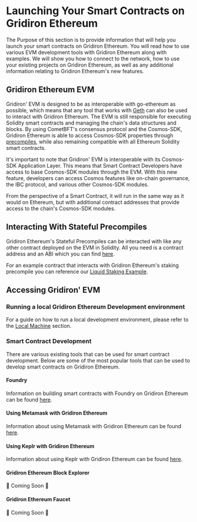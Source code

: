 # Launching Your Smart Contracts on Gridiron Ethereum

The Purpose of this section is to provide information that will help you launch your smart contracts on Gridiron Ethereum. 
You will read how to use various EVM development tools with Gridiron Ethereum along with examples. We will show you how to connect to the network, 
how to use your existing projects on Gridiron Ethereum, as well as any additional information relating to Gridiron Ethereum's new features.

## Gridiron Ethereum EVM 

Gridiron' EVM is designed to be as interoperable with go-ethereum as possible, which means that any tool that works with [Geth](https://geth.ethereum.org/) can also be used to interact with Gridiron Ethereum. The EVM is still responsible for executing Solidity smart contracts and managing the chain's data structures and blocks. By using CometBFT's consensus protocol and the Cosmos-SDK, Gridiron Ethereum is able to access Cosmos-SDK properties through [precompiles](../building-precompiles/intro-to-precompiles), while also remaining compatible with all Ethereum Solidity smart contracts.

It's important to note that Gridiron' EVM is interoperable with its Cosmos-SDK Application Layer. This means that Smart Contract Developers have access to base Cosmos-SDK modules through the EVM. With this new feature, developers can access Cosmos features like on-chain governance, the IBC protocol, and various other Cosmos-SDK modules.

From the perspective of a Smart Contract, it will run in the same way as it would on Ethereum, but with additional contract addresses that provide access to the chain's Cosmos-SDK modules.

## Interacting With Stateful Precompiles
Gridiron Ethereum's Stateful Precompiles can be interacted with like any 
other contract deployed on the EVM in Solidity. All you need is a
contract address and an ABI which you can find [here](../precompile-overview).

For an example contract that interacts with Gridiron Ethereum's staking precompile you
can reference our [Liquid Staking Example](https://github.com/furychain/gridiron-precompile-dapp-examples).
## Accessing Gridiron' EVM

### Running a local Gridiron Ethereum Development environment
For a guide on how to run a local development environment, please refer to the [Local Machine](../running-a-node/running-locally) section.

### Smart Contract Development
There are various existing tools that can be used for smart contract development.
Below are some of the most popular tools that can be used to develop smart contracts on Gridiron Ethereum.

#### Foundry
Information on building smart contracts with Foundry on Gridiron Ethereum can be found [here](./dev-tools/foundry-gridiron).

#### Using Metamask with Gridiron Ethereum
Information about using Metamask with Gridiron Ethereum can be found [here](../using-metamask).

#### Using Keplr with Gridiron Ethereum
Information about using Keplr with Gridiron Ethereum can be found [here](../using-keplr).

#### Gridiron Ethereum Block Explorer
🚧 Coming Soon 🚧
#### Gridiron Ethereum Faucet
🚧 Coming Soon 🚧
